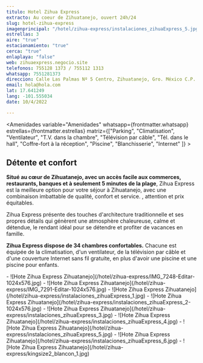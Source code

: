 ```yaml
---
titulo: Hotel Zihua Express
extracto: Au coeur de Zihuatanejo, ouvert 24h/24
slug: hotel-zihua-express
imagenprincipal: "/hotel/zihua-express/instalaciones_zihuaExpress_5.jpg"
estrellas: 3
aire: "true"
estacionamiento: "true"
cerca: "true"
enlaplaya: "false"
web: zihuaexpress.negocio.site
telefonos: 755128 1373 / 755112 1313
whatsapp: 7551281373
direccion: Calle Las Palmas Nº 5 Centro, Zihuatanejo, Gro. México C.P. 40880
email: hola@hola.com
lat: 17.641249
lang: -101.555034
date: 10/4/2022

---
```


<Amenidades variable="Amenidades" whatsapp={frontmatter.whatsapp} estrellas={frontmatter.estrellas} matriz={["Parking", "Climatisation", "Ventilateur", "T.V. dans la chambre", "Télévision par câble", "Tél. dans le hall", "Coffre-fort à la réception", "Piscine", "Blanchisserie", "Internet" ]} > 


## Détente et confort

**Situé au cœur de Zihuatanejo, avec un accès facile aux commerces, restaurants, banques et à seulement 5 minutes de la plage**, Zihua Express est la meilleure option pour votre séjour à Zihuatanejo, avec une combinaison imbattable de qualité, confort et service. , attention et prix équitables.

Zihua Express présente des touches d'architecture traditionnelle et ses propres détails qui génèrent une atmosphère chaleureuse, calme et détendue, le rendant idéal pour se détendre et profiter de vacances en famille.

**Zihua Express dispose de 34 chambres confortables.** Chacune est équipée de la climatisation, d'un ventilateur, de la télévision par câble et d'une couverture Internet sans fil gratuite, en plus d'avoir une piscine et une piscine pour enfants.

</Amenidades>

<Galeria>
- ![Hote Zihua Express Zihuatanejo](/hotel/zihua-express/IMG_7248-Editar-1024x576.jpg)
- ![Hote Zihua Express Zihuatanejo](/hotel/zihua-express/IMG_7291-Editar-1024x576.jpg)
- ![Hote Zihua Express Zihuatanejo](/hotel/zihua-express/instalaciones_zihuaExpress_1.jpg)
- ![Hote Zihua Express Zihuatanejo](/hotel/zihua-express/instalaciones_zihuaExpress_2-1024x576.jpg)
- ![Hote Zihua Express Zihuatanejo](/hotel/zihua-express/instalaciones_zihuaExpress_3.jpg)
- ![Hote Zihua Express Zihuatanejo](/hotel/zihua-express/instalaciones_zihuaExpress_4.jpg)
- ![Hote Zihua Express Zihuatanejo](/hotel/zihua-express/instalaciones_zihuaExpress_5.jpg)
- ![Hote Zihua Express Zihuatanejo](/hotel/zihua-express/instalaciones_zihuaExpress_6.jpg)
- ![Hote Zihua Express Zihuatanejo](/hotel/zihua-express/kingsize2_blancon_1.jpg)
</Galeria>